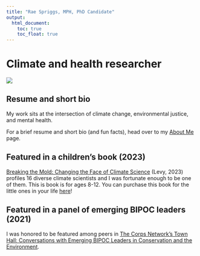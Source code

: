 ```yaml
---
title: "Rae Spriggs, MPH, PhD Candidate"
output: 
  html_document:
    toc: true
    toc_float: true
---
```


# Climate and health researcher

![](images/recent%20headshot%202020.JPG)

## Resume and short bio

My work sits at the intersection of climate change, environmental justice, and mental health.

For a brief resume and short bio (and fun facts), head over to my [About Me](about.html) page.

## Featured in a children's book (2023)

[Breaking the Mold: Changing the Face of Climate Science](https://holidayhouse.com/book/breaking-the-mold/) (Levy, 2023) profiles 16 diverse climate scientists and I was fortunate enough to be one of them. This is book is for ages 8-12. You can purchase this book for the little ones in your life [here](https://holidayhouse.com/book/breaking-the-mold/)!

## Featured in a panel of emerging BIPOC leaders (2021)

I was honored to be featured among peers in [The Corps Network's Town Hall: Conversations with Emerging BIPOC Leaders in Conservation and the Environment](https://www.youtube.com/watch?v=bW9d8TnLdpM&ab_channel=TheCorpsNetwork).

